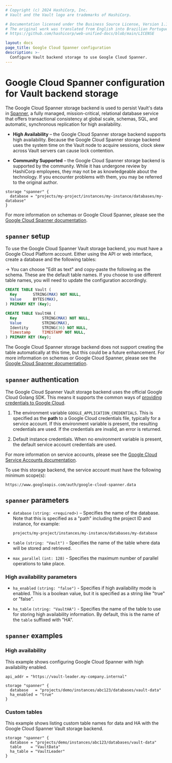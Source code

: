 ```yaml
---
# Copyright (c) 2024 HashiCorp, Inc.
# Vault and the Vault logo are trademarks of HashiCorp.

# Documentation licensed under the Business Source License, Version 1.1.
# The original work was translated from English into Brazilian Portuguese.
# https://github.com/hashicorp/web-unified-docs/blob/main/LICENSE

layout: docs
page_title: Google Cloud Spanner configuration
description: >-
  Configure Vault backend storage to use Google Cloud Spanner.
---
```


# Google Cloud Spanner configuration for Vault backend storage

The Google Cloud Spanner storage backend is used to persist Vault's data in
[Spanner][spanner-docs], a fully managed, mission-critical, relational database
service that offers transactional consistency at global scale, schemas, SQL, and
automatic, synchronous replication for high availability.

- **High Availability** – the Google Cloud Spanner storage backend supports high
  availability. Because the Google Cloud Spanner storage backend uses the system
  time on the Vault node to acquire sessions, clock skew across Vault servers
  can cause lock contention.

- **Community Supported** – the Google Cloud Spanner storage backend is
  supported by the community. While it has undergone review by HashiCorp
  employees, they may not be as knowledgeable about the technology. If you
  encounter problems with them, you may be referred to the original author.

```hcl
storage "spanner" {
  database = "projects/my-project/instances/my-instance/databases/my-database"
}
```

For more information on schemas or Google Cloud Spanner, please see the [Google
Cloud Spanner documentation][spanner-docs].

## `spanner` setup

To use the Google Cloud Spanner Vault storage backend, you must have a Google
Cloud Platform account. Either using the API or web interface, create a database
and the following tables:

-> You can choose "Edit as text" and copy-paste the following as the schema.
These are the default table names. If you choose to use different table names,
you will need to update the configuration accordingly.

```sql
CREATE TABLE Vault (
  Key       STRING(MAX) NOT NULL,
  Value     BYTES(MAX),
) PRIMARY KEY (Key);

CREATE TABLE VaultHA (
  Key           STRING(MAX) NOT NULL,
  Value         STRING(MAX),
  Identity      STRING(36) NOT NULL,
  Timestamp     TIMESTAMP NOT NULL,
) PRIMARY KEY (Key);
```

The Google Cloud Spanner storage backend does not support creating the table
automatically at this time, but this could be a future enhancement. For more
information on schemas or Google Cloud Spanner, please see the [Google Cloud
Spanner documentation][spanner-docs].

## `spanner` authentication

The Google Cloud Spanner Vault storage backend uses the official Google Cloud
Golang SDK. This means it supports the common ways of [providing credentials to
Google Cloud][cloud-creds].

1. The environment variable `GOOGLE_APPLICATION_CREDENTIALS`. This is specified
   as the **path** to a Google Cloud credentials file, typically for a service
   account. If this environment variable is present, the resulting credentials are
   used. If the credentials are invalid, an error is returned.

1. Default instance credentials. When no environment variable is present, the
   default service account credentials are used.

For more information on service accounts, please see the [Google Cloud Service
Accounts documentation][service-accounts].

To use this storage backend, the service account must have the following
minimum scope(s):

```text
https://www.googleapis.com/auth/google-cloud-spanner.data
```

## `spanner` parameters

- `database` `(string: <required>)` – Specifies the name of the database. Note
  that this is specified as a "path" including the project ID and instance, for
  example:

  ```text
  projects/my-project/instances/my-instance/databases/my-database
  ```

- `table` `(string: "Vault")` - Specifies the name of the table where
  data will be stored and retrieved.

- `max_parallel` `(int: 128)` - Specifies the maximum number of parallel
  operations to take place.

### High availability parameters

- `ha_enabled` `(string: "false")` - Specifies if high availability mode is
  enabled. This is a boolean value, but it is specified as a string like "true"
  or "false".

- `ha_table` `(string: "VaultHA")` - Specifies the name of the table to use for
  storing high availability information. By default, this is the name of the
  `table` suffixed with "HA".

## `spanner` examples

### High availability

This example shows configuring Google Cloud Spanner with high availability
enabled.

```hcl
api_addr = "https://vault-leader.my-company.internal"

storage "spanner" {
  database   = "projects/demo/instances/abc123/databases/vault-data"
  ha_enabled = "true"
}
```

### Custom tables

This example shows listing custom table names for data and HA with the Google
Cloud Spanner Vault storage backend.

```hcl
storage "spanner" {
  database = "projects/demo/instances/abc123/databases/vault-data"
  table    = "VaultData"
  ha_table = "VaultLeader"
}
```

[cloud-creds]: https://cloud.google.com/docs/authentication/production#providing_credentials_to_your_application
[service-accounts]: https://cloud.google.com/compute/docs/access/service-accounts
[spanner-docs]: https://cloud.google.com/spanner/docs/
